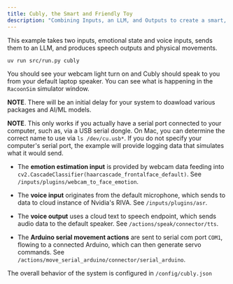 ```yaml
---
title: Cubly, the Smart and Friendly Toy
description: "Combining Inputs, an LLM, and Outputs to create a smart, engaging toy"
---
```


This example takes two inputs, emotional state and voice inputs, sends them to an LLM, and produces speech outputs and physical movements. 

```bash LLM Models
uv run src/run.py cubly
```

You should see your webcam light turn on and Cubly should speak to you from your default laptop speaker. You can see what is happening in the `RacoonSim` simulator window. 

**NOTE**. There will be an initial delay for your system to doawload various packages and AI/ML models. 

**NOTE**. This only works if you actually have a serial port connected to your computer, such as, via a USB serial dongle. On Mac, you can determine the correct name to use via `ls /dev/cu.usb*`. If you do not specify your computer's serial port, the example will provide logging data that simulates what it would send.

* The **emotion estimation input** is provided by webcam data feeding into `cv2.CascadeClassifier(haarcascade_frontalface_default)`. See `/inputs/plugins/webcam_to_face_emotion`.

* The **voice input** originates from the default microphone, which sends to data to cloud instance of Nvidia's RIVA. See `/inputs/plugins/asr`.

* The **voice output** uses a cloud text to speech endpoint, which sends audio data to the default speaker. See `/actions/speak/connector/tts`.

* The **Arduino serial movement actions** are sent to serial com port `COM1`, flowing to a connected Arduino, which can then generate servo commands. See `/actions/move_serial_arduino/connector/serial_arduino`.

The overall behavior of the system is configured in `/config/cubly.json`